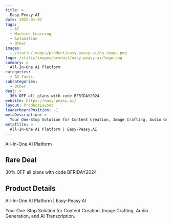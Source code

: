 ```yaml
---
title: >
  Easy-Peasy.AI
date: 2025-01-02
tags:
  - AI
  - Machine Learning
  - Automation
  - Other
images:
  - /static/images/product/easy-peasy-ai/og-image.png
logo: /static/images/product/easy-peasy-ai/logo.png
summary: >
  All-In-One AI Platform
categories:
  - AI Tools
subcategories:
  - Other
deal: >
  30% OFF all plans with code BFRIDAY2024
website: https://easy-peasy.ai/
layout: ProductLayout
leaderboardPosition: -1
metaDescription: >
  Your One-Stop Solution for Content Creation, Image Crafting, Audio Generation, and AI Transcription.
metaTitle: >
  All-In-One AI Platform | Easy-Peasy.AI
---
```

All-In-One AI Platform

## Rare Deal

30% OFF all plans with code BFRIDAY2024

## Product Details

All-In-One AI Platform | Easy-Peasy.AI

Your One-Stop Solution for Content Creation, Image Crafting, Audio Generation, and AI Transcription.

